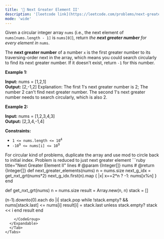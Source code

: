 ```yaml
---
title: '🧀 Next Greater Element II'
description: '[leetcode link](https://leetcode.com/problems/next-greater-element-ii/description/)'
mode: 'wide'
---
```

<Tabs>
  <Tab title="Question" icon="circle-question" iconType="regular">
    <Card>
      <p>Given a circular integer array <code>nums</code> (i.e., the next element of <code>nums[nums.length - 1]</code> is <code>nums[0]</code>), return <em>the <strong>next greater number</strong> for every element in</em> <code>nums</code>.</p>  <p>The <strong>next greater number</strong> of a number <code>x</code> is the first greater number to its traversing-order next in the array, which means you could search circularly to find its next greater number. If it doesn&#39;t exist, return <code>-1</code> for this number.</p>   <p><strong class="example">Example 1:</strong></p>   <strong>Input:</strong> nums = [1,2,1] <br/> <strong>Output:</strong> [2,-1,2] Explanation: The first 1&#39;s next greater number is 2;  The number 2 can&#39;t find next greater number.  The second 1&#39;s next greater number needs to search circularly, which is also 2.   <p><strong class="example">Example 2:</strong></p>   <strong>Input:</strong> nums = [1,2,3,4,3] <br/> <strong>Output:</strong> [2,3,4,-1,4]    <p><strong>Constraints:</strong></p>  <ul>  <li><code>1 &lt;= nums.length &lt;= 10<sup>4</sup></code></li>  <li><code>-10<sup>9</sup> &lt;= nums[i] &lt;= 10<sup>9</sup></code></li> </ul> 
    </Card>
  </Tab>
  <Tab title="Solution" icon="lightbulb" iconType="regular" >
    <Card>
      For circular kind of problems, duplicate the array and use mod to circle back to initial index. Problem is reduced to just next greater element
    </Card>
  <Expandable title="code">
    <CodeGroup dropdown>
```ruby title="Next Greater Element II" lines
# @param {Integer[]} nums
# @return {Integer[]}
def next_greater_elements(nums)
  n = nums.size
  next_g_idx = get_nxt_grt(nums*2)
  next_g_idx.first(n).map { |x| x==2*n ? -1: nums[x%n] }
end

def get_nxt_grt(nums)
  n = nums.size
  result = Array.new(n, n)
  stack = []

  (n-1).downto(0).each do |i|
    stack.pop while !stack.empty? && nums[stack.last] <= nums[i]
    result[i] = stack.last unless stack.empty?
    stack << i
  end
  result
end



```
    </CodeGroup>
  </Expandable>
  </Tab>
</Tabs>